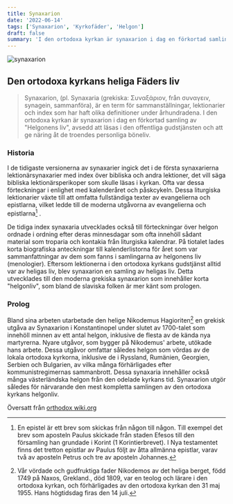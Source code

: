 ```yaml
---
title: Synaxarion
date: '2022-06-14'
tags: ['Synaxarion', 'Kyrkofäder', 'Helgon']
draft: false
summary: 'I den ortodoxa kyrkan är synaxarion i dag en förkortad samling av "Helgonens liv", avsedd att läsas i den offentliga gudstjänsten och att ge näring åt de troendes personliga böneliv.'
---
```


![synaxarion](/static/ortodoxa/synaxarion.JPG)

## Den ortodoxa kyrkans heliga Fäders liv

> Synaxarion, (pl. Synaxaria (grekiska: Συναξάριον, från συναγειν, synagein, sammanföra), är en term för sammanställningar, lektionarier och index som har haft olika definitioner under århundradena. I den ortodoxa kyrkan är synaxarion i dag en förkortad samling av "Helgonens liv", avsedd att läsas i den offentliga gudstjänsten och att ge näring åt de troendes personliga böneliv.

### Historia

I de tidigaste versionerna av synaxarier ingick det i de första synaxarierna lektionärsynaxarier med index över bibliska och andra lektioner, det vill säga bibliska lektionärsperikoper som skulle läsas i kyrkan. Ofta var dessa förteckningar i enlighet med kalenderåret och påskcykeln. Dessa liturgiska lektionarier växte till att omfatta fullständiga texter av evangelierna och epistlarna, vilket ledde till de moderna utgåvorna av evangelierna och epistlarna[^1] .

De tidiga index synaxaria utvecklades också till förteckningar över helgon ordnade i ordning efter deras minnesdagar som ofta innehöll sådant material som troparia och kontakia från liturgiska kalendrar. På tiotalet lades korta biografiska anteckningar till kalenderlistorna för året som var sammanfattningar av dem som fanns i samlingarna av helgonens liv (menologier). Eftersom lektionerna i den ortodoxa kyrkans gudstjänst alltid var av heligas liv, blev synaxarion en samling av heligas liv. Detta utvecklades till den moderna grekiska synaxarion som innehåller korta "helgonliv", som bland de slaviska folken är mer känt som prologen.

### Prolog

Bland sina arbeten utarbetade den helige Nikodemus Hagioriten[^2] en grekisk utgåva av Synaxarion i Konstantinopel under slutet av 1700-talet som innehöll minnen av ett antal helgon, inklusive de flesta av de kända nya martyrerna. Nyare utgåvor, som bygger på Nikodemus' arbete, utökade hans arbete. Dessa utgåvor omfattar således helgon som vördas av de lokala ortodoxa kyrkorna, inklusive de i Ryssland, Rumänien, Georgien, Serbien och Bulgarien, av vilka många förhärligades efter kommunistregimernas sammanbrott. Dessa synaxaria innehåller också många västerländska helgon från den odelade kyrkans tid. Synaxarion utgör således för närvarande den mest kompletta samlingen av den ortodoxa kyrkans helgonliv.

Översatt från [orthodox wiki.org](https://orthodoxwiki.org/)

[^1]: En epistel är ett brev som skickas från någon till någon. Till exempel det brev som aposteln Paulus skickade från staden Efesos till den församling han grundade i Korint (1 Korintierbrevet). I Nya testamentet finns det tretton epistlar av Paulus följt av åtta allmänna epistlar, varav två av aposteln Petrus och tre av aposteln Johannes.
[^2]: Vår vördade och gudfruktiga fader Nikodemos av det heliga berget, född 1749 på Naxos, Grekland., död 1809, var en teolog och lärare i den ortodoxa kyrkan, och förhärligades av den ortodoxa kyrkan den 31 maj 1955. Hans högtidsdag firas den 14 juli.
